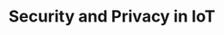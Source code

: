 
# Security and Privacy in IoT

<Cards>
  <Cards.Card
    title="Assignment 1"
    href="./security-and-privacy-in-iot/assignment-1"
  />
  <Cards.Card
    title="Assignment 2"
    href="./security-and-privacy-in-iot/assignment-2"
  />
  <Cards.Card
    title="Assignment 3"
    href="./security-and-privacy-in-iot/assignment-3"
  />
  <Cards.Card
    title="Assignment 4"
    href="./security-and-privacy-in-iot/assignment-4"
  />
</Cards>
